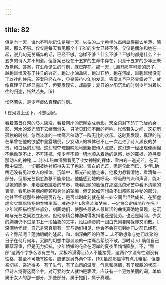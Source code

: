 ```yaml
---
---
---
```

title: 82
---



但是有一天，谁也不可能记住是哪一天，以往的三个希望忽然间显得那么单薄、简陋，那么不够。仅仅是每天看见那个十五岁的少女已经不够，仅仅是偶尔和她在一起，说几句无关痛痒的话，已经不够。怎样不够？什么不够？不够的都是什么？十五岁的诗人并不知道。但答案已经在十五岁的生命中存在，只是十五岁的少年还未及觉察。答案，在生命诞生的时刻，就已存在。那一天，L离开那座可爱的房子，越跑越慢没有了往日的兴奋，跑过小油盐店，跑过石桥，跑在河岸，越跑越慢没有了以往的快乐。答案已经存在，只是等待少年的发现。答案甚至已经显露过了，就像真理早已经显露过了，但要发现它，却需要：夏日的夕阳沉垂的时刻少年沿着以往的归途，怅然若失。[9]

怅然若失，是少年皈依真理的时刻。

L在河堤上坐下，不想回家。

看着落日在河的尽头隐没，看着两岸的房屋变成剪影，天空只剩下鸽子飞旋的身影，河水的波光暗下去继而消失，只听见汩汩不断的声响。怅然若失之间，这初历孤独的时刻，忽然淡淡的一缕痛苦催动了一阵无比的欢乐。这时我发现，真理的光芒早曾在他的欲望中显露端倪，少女动人的裸体已不止一次走进了诗人黑夜的梦景，和白昼的幻想。这幻想夺魂摄魄般地重新把诗人点燃，这幻想一经出现便绵绵不绝动荡不止，不可违抗，使少年不顾一切地顺从着她的诱惑，她的震撼，追寻着那动人的神秘……诗人L热血沸腾看见了少女神秘的裸体，雪白的一道光芒，在沉暗中显现。一切都被她衬照得失去了色彩。雪白的光芒，但是仅此而已，少年L确凿还没有见过女人的裸体。沉暗中，那光芒向他走来，他极力想看清她，看清每一部分。但那光芒飘忽游移不能聚拢。他能感到她的呼吸、呼吸的气流和声音，能听见她的脚步、走着或者跳着的节奏，能看见她的脸但在那跳荡的光芒中看不清她的表情，看见她美丽的脖颈和身体的轮廓，但无论如何想象不出那些最神秘的部分，他甚至怀疑那些神秘是否存在，是否此时此刻就在某一处空间里坦然成长。在那虚虚实实飘飘扬扬的衣裙里面，难道少年L的痛苦和梦景，一定符合逻辑地存在吗？少年试图描绘那些部分，刻画她们，使那些最诱人最鲜活的曲线真确地呈现，在沉暗与光芒之间独立出来。但他聚精会神激动得发抖也还是徒劳。也还是疑问。少女的胸脯仍不过是书上一段抽象的文字，灿烂缥缈的一团白光刚要聚拢却又消散。L深深地怀疑，自己是否真能有一天与她们相见，他会不会在见到她们之前已经死去？臀部呢？蓬勃明朗的隆起，和，幽深曲回的陷落……L不敢想象与她们欢聚的日子在何月何年。沉醉的幻想中那淡淡的一缕痛苦萦绕不散，那时诗人L确信自己罪孽深重，但是无力抵抗，少年娇嫩的花朵在河岸的夏夜里悄悄膨胀。不，“臀部”这两个字多么没有生气，呆板冷漠得让诗人不能接受，这两个字没有性别没有性格，甚至不可能有姓名。应该是另外两个字，[10]虽然那显得有点儿粗俗，但要亲切些，亲近得多，有了生气，有了血肉的温度，气息和感情，有了朦胧的状态。但诗人觉得这两个字，对可爱的女人就怕是亵渎，应该有一个更为美丽的词，单单属于女人的那一部分，那些部分，属于她们，属于真理。
